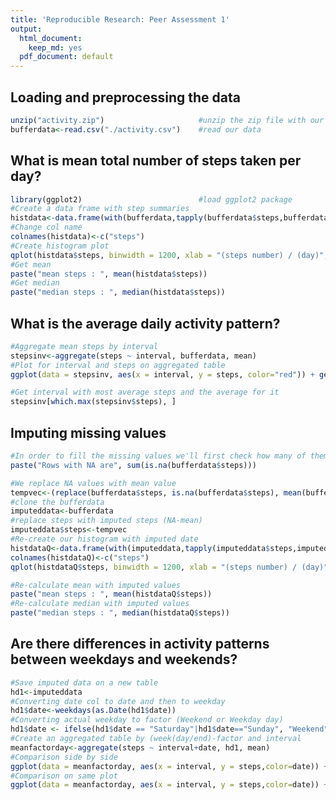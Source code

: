```yaml
---
title: 'Reproducible Research: Peer Assessment 1'
output:
  html_document:
    keep_md: yes
  pdf_document: default
---
```


## Loading and preprocessing the data

```R
unzip("activity.zip")                     #unzip the zip file with our data
bufferdata<-read.csv("./activity.csv")    #read our data
```

## What is mean total number of steps taken per day?

```R
library(ggplot2)                          #load ggplot2 package
#Create a data frame with step summaries
histdata<-data.frame(with(bufferdata,tapply(bufferdata$steps,bufferdata$date,FUN=sum, na.rm=TRUE)))
#Change col name
colnames(histdata)<-c("steps")
#Create histogram plot
qplot(histdata$steps, binwidth = 1200, xlab = "(steps number) / (day)",fill = I("lightsalmon2"),ylim=c(0,11),colour=I("red"))
#Get mean
paste("mean steps : ", mean(histdata$steps))
#Get median
paste("median steps : ", median(histdata$steps))
```

## What is the average daily activity pattern?

```R

#Aggregate mean steps by interval
stepsinv<-aggregate(steps ~ interval, bufferdata, mean)
#Plot for interval and steps on aggregated table
ggplot(data = stepsinv, aes(x = interval, y = steps, color="red")) + geom_line() + xlab("5 minute interval") + ylab("average number of steps taken")

#Get interval with most average steps and the average for it
stepsinv[which.max(stepsinv$steps), ]

```

## Imputing missing values

```R

#In order to fill the missing values we'll first check how many of them we have
paste("Rows with NA are", sum(is.na(bufferdata$steps)))

#We replace NA values with mean value
tempvec<-(replace(bufferdata$steps, is.na(bufferdata$steps), mean(bufferdata$steps, na.rm = TRUE)))
#clone the bufferdata
imputeddata<-bufferdata
#replace steps with imputed steps (NA-mean)
imputeddata$steps<-tempvec
#Re-create our histogram with imputed date
histdataQ<-data.frame(with(imputeddata,tapply(imputeddata$steps,imputeddata$date,FUN=sum, na.rm=TRUE)))
colnames(histdataQ)<-c("steps")
qplot(histdataQ$steps, binwidth = 1200, xlab = "(steps number) / (day)",fill = I("lightsalmon2"),ylim=c(0,11),colour=I("red"))

#Re-calculate mean with imputed values
paste("mean steps : ", mean(histdataQ$steps))
#Re-calculate median with imputed values
paste("median steps : ", median(histdataQ$steps))
```

## Are there differences in activity patterns between weekdays and weekends?

```R
#Save imputed data on a new table
hd1<-imputeddata
#Converting date col to date and then to weekday
hd1$date<-weekdays(as.Date(hd1$date))
#Converting actual weekday to factor (Weekend or Weekday day)
hd1$date <- ifelse(hd1$date == "Saturday"|hd1$date=="Sunday", "Weekend", "Weekday")   
#Create an aggregated table by (week(day/end)-factor and interval
meanfactorday<-aggregate(steps ~ interval+date, hd1, mean)
#Comparison side by side
ggplot(data = meanfactorday, aes(x = interval, y = steps,color=date)) + geom_line()+facet_grid(date~.) + xlab("5 minute interval") + ylab("average number of steps taken")
#Comparison on same plot
ggplot(data = meanfactorday, aes(x = interval, y = steps,color=date)) + geom_line() + xlab("5 minute interval") + ylab("average number of steps taken")

```

